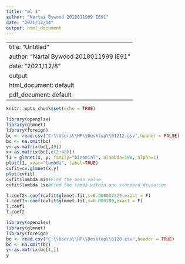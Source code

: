 ---
title: "ml 1"
author: "Nartai Bywood 2018011999 IE91"
date: "2021/12/14"
output: html_document
---
---
title: "Untitled"
author: "Nartai Bywood 2018011999 IE91"
date: "2021/12/8"
output:
  html_document: default
  pdf_document: default
---
```{r setup, include=FALSE}
knitr::opts_chunk$set(echo = TRUE)
```

```{r cars}
library(openxlsx)
library(glmnet)
library(foreign)
bc <- read.csv("C:\\Users\\HP\\Desktop\\01212.csv",header = FALSE)
bc <- na.omit(bc)
y<-as.matrix(bc[,49])
x<-as.matrix(bc[,c(2:48)])
f1 = glmnet(x, y, family="binomial", nlambda=100, alpha=1)
plot(f1, xvar="lambda", label=TRUE)
cvfit=cv.glmnet(x,y)
plot(cvfit)
cvfit$lambda.min#Find the mean value
cvfit$lambda.1se#Find the lamda within one standard diviation
```
```{r cars2}
l.coef2<-coef(cvfit$glmnet.fit,s=0.000037329,exact = F)
l.coef1<-coef(cvfit$glmnet.fit,s=0.000289,exact = F)
l.coef1
l.coef2
```
```{r cars}
library(openxlsx)
library(glmnet)
library(foreign)
bc <- read.csv("C:\\Users\\HP\\Desktop\\0120.csv",header = TRUE)
bc <- na.omit(bc)
y<-as.matrix(bc[1,])
y
```
